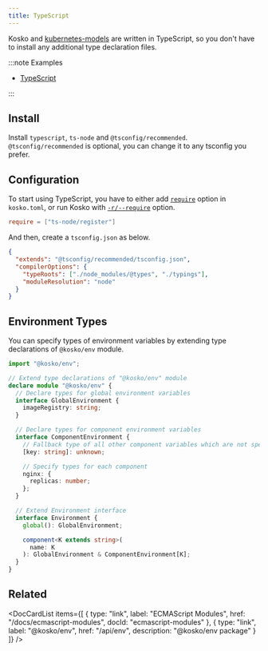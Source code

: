 ```yaml
---
title: TypeScript
---
```



Kosko and [kubernetes-models](https://github.com/tommy351/kubernetes-models-ts) are written in TypeScript, so you don't have to install any additional type declaration files.

:::note Examples

- [TypeScript](https://github.com/tommy351/kosko/tree/master/examples/typescript)

:::

## Install

Install `typescript`, `ts-node` and `@tsconfig/recommended`. `@tsconfig/recommended` is optional, you can change it to any tsconfig you prefer.

<NpmInstallCommand dev package="typescript ts-node @tsconfig/recommended" />

## Configuration

To start using TypeScript, you have to either add [`require`](./configuration.mdx#require) option in `kosko.toml`, or run Kosko with [`-r/--require`](./cli/generate.mdx#--require--r) option.

```toml title="kosko.toml"
require = ["ts-node/register"]
```

And then, create a `tsconfig.json` as below.

```json title="tsconfig.json"
{
  "extends": "@tsconfig/recommended/tsconfig.json",
  "compilerOptions": {
    "typeRoots": ["./node_modules/@types", "./typings"],
    "moduleResolution": "node"
  }
}
```

## Environment Types

You can specify types of environment variables by extending type declarations of `@kosko/env` module.

```ts title="typings/@kosko__env/index.d.ts"
import "@kosko/env";

// Extend type declarations of "@kosko/env" module
declare module "@kosko/env" {
  // Declare types for global environment variables
  interface GlobalEnvironment {
    imageRegistry: string;
  }

  // Declare types for component environment variables
  interface ComponentEnvironment {
    // Fallback type of all other component variables which are not specified below
    [key: string]: unknown;

    // Specify types for each component
    nginx: {
      replicas: number;
    };
  }

  // Extend Environment interface
  interface Environment {
    global(): GlobalEnvironment;

    component<K extends string>(
      name: K
    ): GlobalEnvironment & ComponentEnvironment[K];
  }
}
```

## Related

<DocCardList
  items={[
    {
      type: "link",
      label: "ECMAScript Modules",
      href: "/docs/ecmascript-modules",
      docId: "ecmascript-modules"
    },
    {
      type: "link",
      label: "@kosko/env",
      href: "/api/env",
      description: "@kosko/env package"
    }
  ]}
/>
